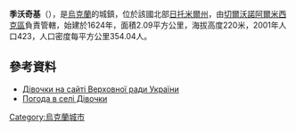 {{coord|50|26|49|N|28|44|59|E|scale:30000|display=title}}

'''季沃奇基'''（{{lang-uk|Дівочки}}），是[[烏克蘭|烏克蘭]]的城鎮，位於該國北部[[日托米爾州|日托米爾州]]，由[[切爾沃諾阿爾米西克區|切爾沃諾阿爾米西克區]]負責管轄，始建於1624年，面積2.09平方公里，海拔高度220米，2001年人口423，人口密度每平方公里354.04人。

==參考資料==
* [http://w1.c1.rada.gov.ua/pls/z7502/A005?rf7571=10792 Дівочки на сайті Верховної ради України]{{dead link|date=2017年12月 |bot=InternetArchiveBot |fix-attempted=yes }}
* [http://weather.in.ua/ua/zhitomirskaja/6796 Погода в селі Дівочки]{{Wayback|url=http://weather.in.ua/ua/zhitomirskaja/6796 |date=20111219151615 }}

{{Ukraine-geo-stub}}
[[Category:烏克蘭城市|Category:烏克蘭城市]]